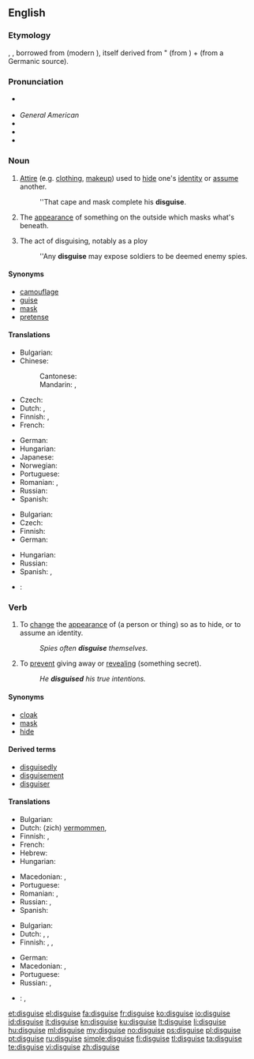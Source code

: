 ==English==

===Etymology===
{{etyl|enm|en}} {{term|disgisen|lang=enm}}, {{term|disguisen|lang=enm}}, borrowed from {{etyl|fro|en}} {{term|desguiser|lang=fro}} (modern {{term|déguiser|lang=fr}}), itself derived from {{term|des-||dis-|lang=fro}}" (from {{etyl|la|en}} {{term|dis-|lang=la}}) + {{term|guise||guise|lang=fro}} (from a Germanic source).

===Pronunciation===
* {{a|UK}} {{IPA|/dɪsˈɡaɪz/|/dɪzˈɡaɪz/}}
* ''General American'' {{IPA|/dɪˈskaɪz/}} {{X-SAMPA|/dI"skaIz/}}
* {{audio|En-us-disguise.ogg|Audio (US)}}
* {{hyphenation|dis|guise}}
* {{rhymes|aɪz}}

===Noun===
{{en-noun}}

# [[attire|Attire]] (e.g. [[clothing]], [[makeup]]) used to [[hide]] one's [[identity]] or [[assume]] another.
#: ''That cape and mask complete his '''disguise'''.
# {{context|figuratively|lang=en}} The [[appearance]] of something on the outside which masks what's beneath.
# The act of disguising, notably as a ploy
#: ''Any '''disguise''' may expose soldiers to be deemed enemy spies.

====Synonyms====
* [[camouflage]]
* [[guise]]
* [[mask]]
* [[pretense]]

====Translations====
{{trans-top|attire to hide/assume an identity}}
* Bulgarian: {{t-|bg|дегизиране|n|sc=Cyrl}}
* Chinese:
*: Cantonese: {{tø|yue|偽裝|tr=jōngngai|sc=Hant}}
*: Mandarin: {{t|cmn|偽裝|sc=Hani}}, {{t|cmn|伪装|tr=wěichěng|sc=Hani}}
* Czech: {{t-|cs|převlek|m}}
* Dutch: {{t+|nl|vermomming|f}}, {{t+|nl|mom|n}}
* Finnish: {{t-|fi|valeasu}}, {{t-|fi|valepuku}}
* French: {{t+|fr|déguisement|m}}
{{trans-mid}}
* German: {{t+|de|Verkleidung|f}}
* Hungarian: {{t+|hu|álruha}}
* Japanese: {{t-|ja|変装|tr=[[へんそう]], hensō}}
* Norwegian: {{t+|no|forkledning|m}}
* Portuguese: {{t+|pt|disfarce|m}}
* Romanian: {{t-|ro|deghizare}}, {{t-|ro|mascare}}
* Russian: {{t+|ru|маскировка|f|tr=maskiróvka|sc=Cyrl}}
* Spanish: {{t-|es|disfraz|m}}
{{trans-bottom}}

{{trans-top|that which masks what's beneath}}
* Bulgarian: {{t-|bg|маскиране|n|sc=Cyrl}}
* Czech: {{t-|cs|převlek|m}}
* Finnish: {{t-|fi|naamiointi}}
* German: {{t+|de|Tarnung|f}}
{{trans-mid}}
* Hungarian: {{t+|hu|álca}}
* Russian: {{t+|ru|маскировка|f|tr=maskiróvka|sc=Cyrl}}
* Spanish: {{t+|es|pantalla|f}}, {{t+|es|tapadera|f}}
{{trans-bottom}}

{{checktrans-top}}
* {{ttbc|id}}: {{t+|id|samaran}}
{{trans-bottom}}

===Verb===
{{en-verb|disguises|disguising|disguised}}

# {{context|transitive|lang=en}} To [[change]] the [[appearance]] of (a person or thing) so as to hide, or to assume an identity.
#: ''Spies often '''disguise''' themselves.''
# {{context|transitive|lang=en}} To [[prevent]] giving away or [[reveal]]ing (something secret).
#: ''He '''disguised''' his true intentions.''

====Synonyms====
* [[cloak]]
* [[mask]]
* [[hide]]

====Derived terms====
* [[disguisedly]]
* [[disguisement]]
* [[disguiser]]

====Translations====
{{trans-top|to change the appearance}}
* Bulgarian: {{t+|bg|маскирам|sc=Cyrl}}
* Dutch: (zich) [[vermommen]], {{t+|nl|verhullen}}
* Finnish: {{t-|fi|naamioida}}, {{t+|fi|naamioitua}}
* French: {{t+|fr|déguiser}}
* Hebrew: {{t-|he|הסווה|tr=hisvá}}
* Hungarian: {{t+|hu|álcáz}}
{{trans-mid}}
* Macedonian: {{t-|mk|преправа|tr=préprava}}, {{t-|mk|престорува|tr=prestótuva}}
* Portuguese: {{t+|pt|disfarçar}}
* Romanian: {{t-|ro|deghiza}}, {{t-|ro|masca}}
* Russian: {{t-|ru|маскироваться|impf|tr=maskirovátʹsja|sc=Cyrl}}, {{t-|ru|замаскироваться|pf|tr=zamaskirovátʹsja|sc=Cyrl}}
* Spanish: {{t-|es|disfrazar}}
{{trans-bottom}}

{{trans-top|to prevent revealing something secret}}
* Bulgarian: {{t+|bg|прикривам|sc=Cyrl}}
* Dutch: {{t+|nl|verbergen}}, {{t+|nl|verhullen}}, {{t+|nl|maskeren}}
* Finnish: {{t-|fi|naamioida}}, {{t+|fi|salata}}, {{t+|fi|peittää}}
{{trans-mid}}
* German: {{t+|de|verstellen}}
* Macedonian: {{t-|mk|прикрива|tr=príkriva}}, {{t-|mk|затскрива|tr=zátskriva}}
* Portuguese: {{t+|pt|esconder}}
* Russian: {{t+|ru|скрывать|impf|tr=skryvátʹ|sc=Cyrl}}, {{t+|ru|скрыть|pf|tr=skrytʹ|sc=Cyrl}}
{{trans-bottom}}

{{checktrans-top}}
* {{ttbc|id}}: {{t+|id|menyamar}}, {{t+|id|menyamarkan}}
{{trans-bottom}}

[[et:disguise]]
[[el:disguise]]
[[fa:disguise]]
[[fr:disguise]]
[[ko:disguise]]
[[io:disguise]]
[[id:disguise]]
[[it:disguise]]
[[kn:disguise]]
[[ku:disguise]]
[[lt:disguise]]
[[li:disguise]]
[[hu:disguise]]
[[ml:disguise]]
[[my:disguise]]
[[no:disguise]]
[[ps:disguise]]
[[pl:disguise]]
[[pt:disguise]]
[[ru:disguise]]
[[simple:disguise]]
[[fi:disguise]]
[[tl:disguise]]
[[ta:disguise]]
[[te:disguise]]
[[vi:disguise]]
[[zh:disguise]]
